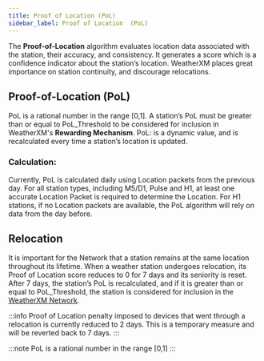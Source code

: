 ```yaml
---
title: Proof of Location (PoL)
sidebar_label: Proof of Location  (PoL)
---
```


The **Proof-of-Location** algorithm evaluates location data associated with the station, their accuracy, and consistency. It generates a score which is a confidence indicator about the station’s location. WeatherXM places great importance on station continuity, and discourage relocations.

## Proof-of-Location (PoL) 
PoL is a rational number in the range [0,1].
A station’s PoL must be greater than or equal to PoL_Threshold to be considered for inclusion in WeatherXM's **Rewarding Mechanism**.
PoL: is a dynamic value, and is recalculated every time a station’s location is updated.

### Calculation:
Currently, PoL is calculated daily using Location packets from the previous day.
For all station types, including M5/D1, Pulse and H1, at least one accurate Location Packet is required to determine the Location.
For H1 stations, if no Location packets are available, the PoL algorithm will rely on data from the day before.

## Relocation
It is important for the Network that a station remains at the same location throughout its lifetime.
When a weather station undergoes relocation, its Proof of Location score reduces to 0 for 7 days and its seniority is reset. 
After 7 days, the station’s PoL is recalculated, and if it is greater than or equal to PoL_Threshold, the station is considered for inclusion in the [WeatherXM Network](https://weatherxm.network/).

:::info
Proof of Location penalty imposed to devices that went through a relocation is currently reduced to 2 days. This is a temporary measure and will be reverted back to 7 days.
:::

:::note
PoL is a rational number in the range [0,1]
::: 